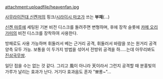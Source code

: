 attachment:uploadfile/heavenfan.jpg


[[사무라이전대 신켄저]]의 핑크/[[시라이시 마코]]가 쓰는 '''부채'''(...)

[[신켄 마루]]에 세팅된 기본 비전 디스크를 돌려주면 변형하며, 후에 장착 슬롯에 [[카메 오리가미]]의 비전 디스크를 장착하여 사용한다.

방패로도 사용 가능하며 휘둘러서 베는 근거리 공격, 휘둘러서 바람을 쏘는 원거리 공격 양측 모두 가능. 보통을 이 두가지 방법을 섞어서 전방위 공격을 하.....는데 아무리봐도 [[진삼국무쌍]]. 

일단 접을 수는 없는 것 같다. 그리고 風이 아니라 天이라서 그런지 공격할 때 분홍빛의 가루가 날리는 효과가 난다. 거기다 효과음도 혼자 "뾰롱~"...
